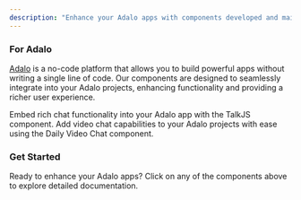 ```yaml
---
description: "Enhance your Adalo apps with components developed and maintained by Lunch Pail Labs."
---
```


### For Adalo

[Adalo](https://adalo.com) is a no-code platform that allows you to build powerful apps without writing a single line of code. Our components are designed to seamlessly integrate into your Adalo projects, enhancing functionality and providing a richer user experience.

<CardGroup cols={2}>
  <Card
    title="TalkJS Chat Component"
    icon="comments"
    href="/adalo/talkjs/getting-started"
  >
    Embed rich chat functionality into your Adalo app with the TalkJS component.
  </Card>
  <Card
    title="Daily Video Chat Component"
    icon="video"
    href="/adalo/daily/getting-started"
  >
    Add video chat capabilities to your Adalo projects with ease using the Daily
    Video Chat component.
  </Card>
</CardGroup>

### Get Started

Ready to enhance your Adalo apps? Click on any of the components above to explore detailed documentation.
